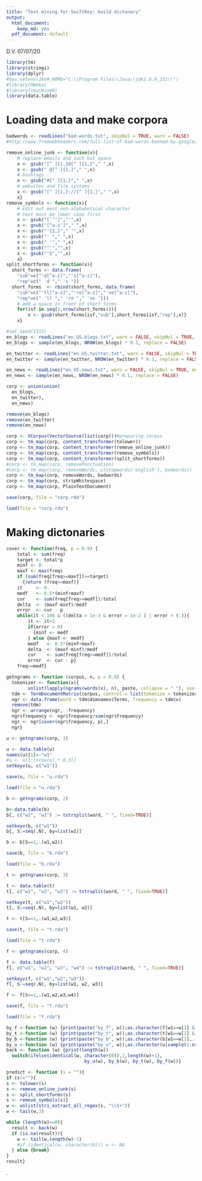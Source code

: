 ```yaml
---
title: "Text mining for SwiftKey: build dictonary"
output:
  html_document:
    keep_md: yes
  pdf_document: default
---
```

D.V. 07/07/20


```r
library(tm)
library(stringi)
library(dplyr)
#Sys.setenv(JAVA_HOME="C:\\Program Files\\Java\\jdk1.8.0_251\\")
#library(RWeka)
#library(textmineR)
library(data.table)
```

# Loading data and make corpora

```r
badwords <- readLines("bad-words.txt", skipNul = TRUE, warn = FALSE)
#http://www.freewebheaders.com/full-list-of-bad-words-banned-by-google/
```

```r
remove_online_junk <- function(x){
    # replace emails and such but space
    x <- gsub("[^ ]{1,}@[^ ]{1,}"," ",x)
    x <- gsub(" @[^ ]{1,}"," ",x)
    # hashtags
    x <- gsub("#[^ ]{1,}"," ",x) 
    # websites and file systems
    x <- gsub("[^ ]{1,}://[^ ]{1,}"," ",x) 
    x}
remove_symbols <- function(x){
    # Edit out most non-alphabetical character
    # text must be lower case first
    x <- gsub("[`’‘]","'",x)
    x <- gsub("[^a-z']"," ",x)
    x <- gsub("'{2,}"," '",x)
    x <- gsub("' "," ",x)
    x <- gsub(" '"," ",x)
    x <- gsub("^'","",x)
    x <- gsub("'$","",x)
    x}
split_shortforms <- function(x){
  short_forms <- data.frame(
    "sub"=c("'d[^a-z]","'s[^a-z]"),
    "rep"=c(" 'd "," 's "))
  short_forms  <- rbind(short_forms, data.frame(
    "sub"=c("'ll[^a-z]","'re[^a-z]","'ve[^a-z]"),
    "rep"=c(" 'll "," 're "," 've ")))
    # add a space in front of short forms
    for(isf in seq(1,nrow(short_forms))){
        x <- gsub(short_forms[isf,"sub"],short_forms[isf,"rep"],x)}
    x}
```


```r
#set.seed(1313)
en_blogs <- readLines("en_US.blogs.txt", warn = FALSE, skipNul = TRUE, encoding = "UTF-8")
en_blogs <- sample(en_blogs, NROW(en_blogs) * 0.1, replace = FALSE)
```


```r
en_twitter <- readLines("en_US.twitter.txt", warn = FALSE, skipNul = TRUE, encoding = "UTF-8")
en_twitter <- sample(en_twitter, NROW(en_twitter) * 0.1, replace = FALSE)
```


```r
en_news <- readLines("en_US.news.txt", warn = FALSE, skipNul = TRUE, encoding = "UTF-8")
en_news <- sample(en_news, NROW(en_news) * 0.1, replace = FALSE)
```


```r
corp <- union(union(
  en_blogs,
  en_twitter),
  en_news)
```


```r
remove(en_blogs)
remove(en_twitter)
remove(en_news)
```


```r
corp <- VCorpus(VectorSource(list(corp)))#preparing corpus
corp <- tm_map(corp, content_transformer(tolower))
corp <- tm_map(corp, content_transformer(remove_online_junk))
corp <- tm_map(corp, content_transformer(remove_symbols))
corp <- tm_map(corp, content_transformer(split_shortforms))
#corp <- tm_map(corp, removePunctuation)
#corp <- tm_map(corp, removeWords, c(stopwords('english'), badwords))
corp <- tm_map(corp, removeWords, badwords)
corp <- tm_map(corp, stripWhitespace)
corp <- tm_map(corp, PlainTextDocument)
```

```r
save(corp, file = "corp.rda")
```

```r
load(file = "corp.rda")
```

# Making dictonaries

```r
cover <- function(freq, p = 0.9) {
    total <- sum(freq)
    target <- total*p
    minf <- 0.
    maxf <- max(freq)
    if (sum(freq[freq>=maxf])>=target)
      {return (freq>=maxf)}
    it     <- 0.
    medf   <- 0.5*(minf+maxf)
    cur    <- sum(freq[freq>=medf])/total
    delta  <- (maxf-minf)/medf
    error  <- cur - p
    while(it < 100 & ((delta > 1e-3 & error > 1e-2 ) | error < 0.)){
        it <- it+1
        if(error > 0)
          {minf <- medf
        } else {maxf <- medf}
        medf   <- 0.5*(minf+maxf)
        delta  <- (maxf-minf)/medf
        cur    <- sum(freq[freq>=medf])/total
        error  <- cur - p}
    freq>=medf}

getngrams <- function (corpus, n, p = 0.9) {
  tokenizer <- function(x){
        unlist(lapply(ngrams(words(x), n), paste, collapse = " "), use.names = FALSE)}
  tdm <- TermDocumentMatrix(corpus, control = list(tokenize = tokenizer, wordLengths=c(2,Inf)))
  ngr <- data.frame(word = tdm$dimnames$Terms, frequency = tdm$v)
  remove(tdm)
  ngr <- arrange(ngr, -frequency)  
  ngr$frequency <- ngr$frequency/sum(ngr$frequency)
  ngr <- ngr[cover(ngr$frequency, p),]  
  ngr}

```

```r
u <- getngrams(corp, 1)
```

```r
u <- data.table(u)
names(u)[1]<-"w1"
#u <- u[1:(nrow(u) * 0.3)]
setkeyv(u, c("w1"))
```

```r
save(u, file = "u.rda")
```

```r
load(file = "u.rda")
```

```r
b <- getngrams(corp, 2)
```

```r
b<-data.table(b)
b[, c("w1", "w2") := tstrsplit(word, " ", fixed=TRUE)]
```

```r
setkeyv(b, c("w1"))
b[, S:=seq(.N), by=list(w1)]
```

```r
b <- b[S==1,.(w1,w2)]
```

```r
save(b, file = "b.rda")
```

```r
load(file = "b.rda")
```

```r
t <- getngrams(corp, 3)
```

```r
t <- data.table(t)
t[, c("w1", "w2", "w3") := tstrsplit(word, " ", fixed=TRUE)]
```

```r
setkeyv(t, c("w1","w2"))
t[, S:=seq(.N), by=list(w1, w2)]
```

```r
t <- t[S==1,.(w1,w2,w3)]
```

```r
save(t, file = "t.rda")
```

```r
load(file = "t.rda")
```

```r
f <- getngrams(corp, 4)
```

```r
f <- data.table(f)
f[, c("w1", "w2", "w3", "w4") := tstrsplit(word, " ", fixed=TRUE)]
```

```r
setkeyv(f, c("w1","w2","w3"))
f[, S:=seq(.N), by=list(w1, w2, w3)]
```

```r
f <- f[S==1,.(w1,w2,w3,w4)]
```

```r
save(f, file = "f.rda")
```

```r
load(file = "f.rda")
```


```r

by_f <-function (w) {print(paste("by_f", w));as.character(f[w1==w[1] & w2==w[2] & w3==w[3],.(w4)][1,])}
by_t <-function (w) {print(paste("by_t", w));as.character(t[w1==w[1] & w2==w[2],.(w3)][1,])}
by_b <-function (w) {print(paste("by_b", w));as.character(b[w1==w[1],.(w2)][1,])}
by_u <-function (w) {print(paste("by_u", w));as.character(u[sample(1:nrow(u), 1),1])}
back <- function (w) {print(length(w))
  switch(ifelse(identical(w, character(0)),1,length(w)+1),
                             by_u(w), by_b(w), by_t(w), by_f(w))}

predict <- function (s = ""){
if (s!=""){
s <- tolower(s)
s <- remove_online_junk(s)
s <- split_shortforms(s)
s <- remove_symbols(s)}
w <- unlist(stri_extract_all_regex(s, "\\S+"))
w <- tail(w,3)

while (length(w)>=0){
  result <- back(w)
  if (is.na(result)){
    w <- tail(w,length(w)-1)
    #if (identical(w, character(0))) w <- NA
  } else {break}
}
result}


```




.